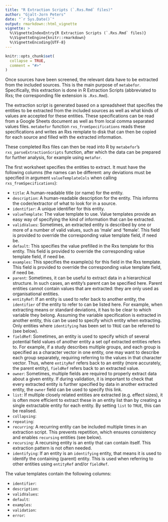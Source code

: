 ```yaml
---
title: "R Extraction Scripts (`.Rxs.Rmd` files)"
author: "Gjalt-Jorn Peters"
date: "`r Sys.Date()`"
output: rmarkdown::html_vignette
vignette: >
  %\VignetteIndexEntry{R Extraction Scripts (`.Rxs.Rmd` files)}
  %\VignetteEngine{knitr::rmarkdown}
  %\VignetteEncoding{UTF-8}
---
```


```r
knitr::opts_chunk$set(
  collapse = TRUE,
  comment = "#>"
)
```

Once sources have been screened, the relevant data have to be extracted from the included sources. This is the main purpose of `metabefor`. Specifically, this extraction is done in R Extraction Scripts (abbreviated to Rxs; the corresponding file extension is `.Rxs.Rmd`). 

The extraction script is generated based on a spreadsheet that specifies the entities to be extracted from the included sources as well as what kinds of values are accepted for these entities. These specifications can be read from a Google Sheets document as well as from local comma separated values files. `metabefor` function `rxs_fromSpecifications` reads these specifications and writes an Rxs remplate to disk that can then be copied for each source and filled with the extracted information.

These completed Rxs files can then be read into R by `metabefor`'s `rxs_parseExtractionScripts` function, after which the data can be prepared for further analysis, for example using `metafor`.

The first worksheet specifies the entities to extract. It must have the following columns (the names can be different: any deviations must be specified in argument `valueTemplateCols` when calling `rxs_fromSpecifications`):

- `title`: A human-readable title (or name) for the entity.
- `description`: A human-readable description for the entity. This informs the coder/extractor of what to look for in a source.
- `identifier`: A unique identifier for this entity.
- `valueTemplate`: The value template to use. Value templates provide an easy way of specifying the kind of information that can be extracted.
- `validValues`: Sometimes, an extracted entity is described by one or more of a number of valid values, such as 'male' and 'female'. This field is provided to override the corresponding value template field, if need be.
- `default`: This specifies the value prefilled in the Rxs template for this entity. This field is provided to override the corresponding value template field, if need be.
- `examples`: This specifies the example(s) for this field in the Rxs template. This field is provided to override the corresponding value template field, if need be.
- `parent`: Sometimes, it can be useful to extract data in a hierarchical structure. In such cases, an entity's parent can be specified here. Parent entities cannot contain values that are extracted: they are only used as organisational entities.
- `entityRef`: If an entity is used to refer back to another entity, the `identifier` of the entity to refer to can be listed here. For example, when extracting means or standard deviations, it has to be clear to which variable they belong. Assuming the variable specification is extracted in another entity, this can be used to specify which entity when extracting. Only entities where `identifying` has been set to `TRUE` can be referred to (see below).
- `fieldRef`: Sometimes, an entity is used to specify which of several potential field values of another entity a set opf extracted entities refers to. For example, if a study describes multiple groups, and each group is specified as a character vector in one entity, one may want to describe each group separately, requiring referring to the values in that character vector. Thus, where `entityRef` refers back to an entity (more accurately, the parent entity), `fieldRef` refers back to an extracted value.
- `owner`: Sometimes, multiple fields are required to properly extract data about a given entity. If during validation, it is important to check that every extracted entity is further specified by data in another extracted entity, the `owner` field can be used to specify this link.
- `list`: If multiple closely related entities are extracted (e.g. effect sizes), it is often more efficient to extract these in an entity list than by creating a single extractable entity for each entity. By setting `list` to `TRUE`, this can be realised.
- `collapsing`: 
- `repeating`:
- `recurring`: A recurring entity can be included multiple times in an extraction script. This prevents repetition, which ensures consistency and enables `recursing` entities (see below).
- `recursing`: A recursing entity is an entiy that can contain itself. This extraction pattern is not often needed.
- `identifying`: If an entity is an `identifying` entity, that means it is used to identify the containing (parent) entity. This is used when referring to other entities using `entityRef` and/or `fieldRef`.

The value templates contain the following columns:

- `identifier`: 
- `description`: 
- `validValues`: 
- `default`: 
- `examples`: 
- `validation`: 
- `error`: 




